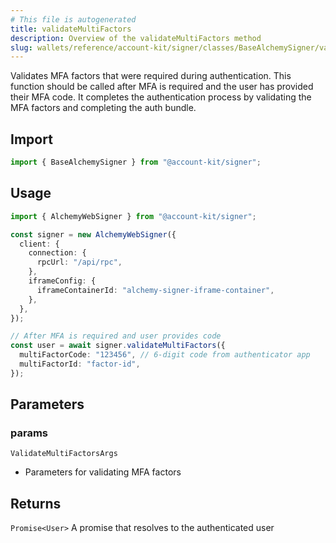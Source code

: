 ```yaml
---
# This file is autogenerated
title: validateMultiFactors
description: Overview of the validateMultiFactors method
slug: wallets/reference/account-kit/signer/classes/BaseAlchemySigner/validateMultiFactors
---
```


Validates MFA factors that were required during authentication.
This function should be called after MFA is required and the user has provided their MFA code.
It completes the authentication process by validating the MFA factors and completing the auth bundle.

## Import

```ts
import { BaseAlchemySigner } from "@account-kit/signer";
```

## Usage

```ts
import { AlchemyWebSigner } from "@account-kit/signer";

const signer = new AlchemyWebSigner({
  client: {
    connection: {
      rpcUrl: "/api/rpc",
    },
    iframeConfig: {
      iframeContainerId: "alchemy-signer-iframe-container",
    },
  },
});

// After MFA is required and user provides code
const user = await signer.validateMultiFactors({
  multiFactorCode: "123456", // 6-digit code from authenticator app
  multiFactorId: "factor-id",
});
```

## Parameters

### params

`ValidateMultiFactorsArgs`

- Parameters for validating MFA factors

## Returns

`Promise<User>`
A promise that resolves to the authenticated user
